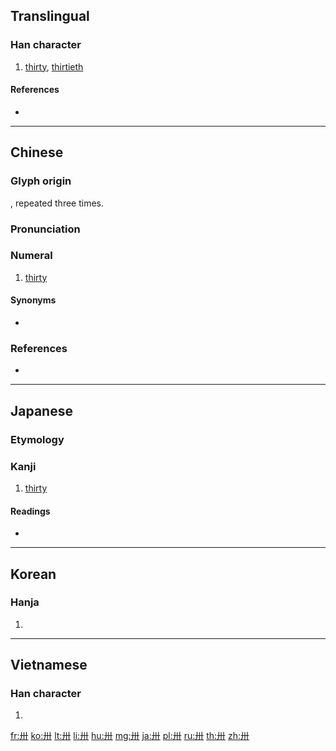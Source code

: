 {{character info/new}}
{{also|〺}}
==Translingual==

===Han character===
{{Han char|rn=24|rad=十|as=02|sn=4|four=44000|canj=TJ|ids=⿻川一}}

# [[thirty]], [[thirtieth]]

====References====
* {{Han ref|kx=0156.010|dkj=02700|dj=0353.020|hdz=10059.030|uh=5345}}

----

==Chinese==
{{zh-forms|alt=𠦃,𠦄}}

===Glyph origin===
{{Han etyl}}
{{m|zh|十||10}}, repeated three times.

{{rfe|lang=zh|Related to [[卉]]?}}

===Pronunciation===
{{zh-pron
|m=sà
|c=saa1,saa4,saa1 aa6
|h=pfs=
|md=
|mn=
|mn-t=sab4
|w=
|mc=
|oc=y
|cat=num
}}

===Numeral===
{{zh-num}}

# [[thirty]]

====Synonyms====
* {{zh-l|三十}}

===References===
* {{R:twedu|a00433}}

----

==Japanese==

===Etymology===
{{rfe|lang=ja|From the {{etyl|ltc|ja}} {{m|ltc|卅}}?}}

===Kanji===
{{ja-kanji|grade=|rs=十02}}

# [[thirty]]

====Readings====
* {{ja-readings|on=[[そう]] (sō)|kun=[[さんじゅう]] (sanjuu)}}

----

==Korean==

===Hanja===
{{ko-hanja|hangeul=삽|rv=sap|mr=sap}}

# {{defn|lang=ko|sort=十02}}

----

==Vietnamese==

===Han character===
{{vi-hantu|[[tạp]], [[nẫm]]|rs=十02}}

# {{defn|lang=vi|sort=十02}}

[[fr:卅]]
[[ko:卅]]
[[lt:卅]]
[[li:卅]]
[[hu:卅]]
[[mg:卅]]
[[ja:卅]]
[[pl:卅]]
[[ru:卅]]
[[th:卅]]
[[zh:卅]]
